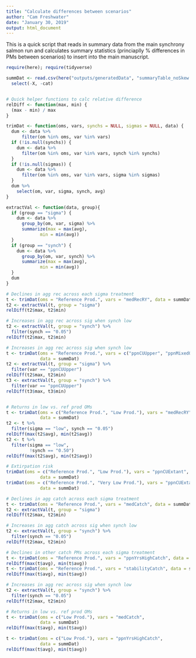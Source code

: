 ```yaml
---
title: "Calculate differences between scenarios"
author: "Cam Freshwater"
date: "January 30, 2019"
output: html_document
---
```


This is a quick script that reads in summary data from the main synchrony salmon run and calculates summary statistics (princiaplly % differences in PMs between scenarios) to insert into the main manuscript.

```r
require(here); require(tidyverse)

summDat <- read.csv(here("outputs/generatedData", "summaryTable_noSkew.csv")) %>% 
  select(-X, -cat)


# Quick helper functions to calc relative difference
relDiff <- function(max, min) {
  (max - min) / max
}

trimDat <- function(oms, vars, synchs = NULL, sigmas = NULL, data) {
  dum <- data %>% 
      filter(om %in% oms, var %in% vars)
  if (!is.null(synchs)) {
    dum <- data %>% 
      filter(om %in% oms, var %in% vars, synch %in% synchs)
  }
  if (!is.null(sigmas)) {
    dum <- data %>% 
      filter(om %in% oms, var %in% vars, sigma %in% sigmas)
  }
  dum %>% 
    select(om, var, sigma, synch, avg)
}

extractVal <- function(data, group){
  if (group == "sigma") {
    dum <- data %>% 
      group_by(om, var, sigma) %>% 
      summarize(max = max(avg),
             min = min(avg))
  }
  if (group == "synch") {
    dum <- data %>% 
      group_by(om, var, synch) %>%
      summarize(max = max(avg),
             min = min(avg))
  }
  dum
}
```


```r
# Declines in agg rec across each sigma treatment
t <- trimDat(oms = "Reference Prod.", vars = "medRecRY", data = summDat)
t2 <- extractVal(t, group = "sigma")
relDiff(t2$max, t2$min)

# Increases in agg rec across sig when synch low
t2 <- extractVal(t, group = "synch") %>% 
  filter(synch == "0.05")
relDiff(t2$max, t2$min)

# Increases in agg rec across sig when synch low
t <- trimDat(oms = "Reference Prod.", vars = c("ppnCUUpper", "ppnMixedOpen"), 
             data = summDat)
t2 <- extractVal(t, group = "sigma") %>% 
  filter(var == "ppnCUUpper")
relDiff(t2$max, t2$min)
t3 <- extractVal(t, group = "synch") %>% 
  filter(var == "ppnCUUpper")
relDiff(t3$max, t3$min)


# Returns in low vs. ref prod OMs
t <- trimDat(oms = c("Reference Prod.", "Low Prod."), vars = "medRecRY", 
             data = summDat)
t2 <- t %>% 
  filter(sigma == "low", synch == "0.05")
relDiff(max(t2$avg), min(t2$avg))
t2 <- t %>% 
  filter(sigma == "low", 
         !synch == "0.50")
relDiff(max(t2$avg), min(t2$avg))

# Extirpation risk
trimDat(oms = c("Reference Prod.", "Low Prod."), vars = "ppnCUExtant", 
             data = summDat)
trimDat(oms = c("Reference Prod.", "Very Low Prod."), vars = "ppnCUExtant", 
             data = summDat)

# Declines in agg catch across each sigma treatment
t <- trimDat(oms = "Reference Prod.", vars = "medCatch", data = summDat)
t2 <- extractVal(t, group = "sigma")
relDiff(t2$max, t2$min)

# Increases in agg catch across sig when synch low
t2 <- extractVal(t, group = "synch") %>% 
  filter(synch == "0.05")
relDiff(t2$max, t2$min)

# Declines in other catch PMs across each sigma treatment
t <- trimDat(oms = "Reference Prod.", vars = "ppnYrsHighCatch", data = summDat)
relDiff(max(t$avg), min(t$avg))
t <- trimDat(oms = "Reference Prod.", vars = "stabilityCatch", data = summDat)
relDiff(max(t$avg), min(t$avg))

# Increases in agg rec across sig when synch low
t2 <- extractVal(t, group = "synch") %>% 
  filter(synch == "0.05")
relDiff(t2$max, t2$min)

# Returns in low vs. ref prod OMs
t <- trimDat(oms = c("Low Prod."), vars = "medCatch", 
             data = summDat)
relDiff(max(t$avg), min(t$avg))

t <- trimDat(oms = c("Low Prod."), vars = "ppnYrsHighCatch", 
             data = summDat)
relDiff(max(t$avg), min(t$avg))

```
